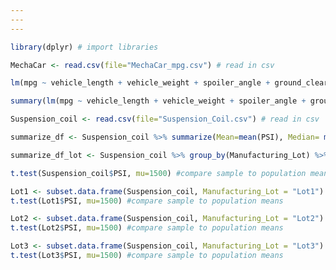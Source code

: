 ```yaml
---
---
---
```


```r
library(dplyr) # import libraries
```

```r
MechaCar <- read.csv(file="MechaCar_mpg.csv") # read in csv
```

```r
lm(mpg ~ vehicle_length + vehicle_weight + spoiler_angle + ground_clearance + AWD ,data=MechaCar) #generate multiple linear regression model
```

```r
summary(lm(mpg ~ vehicle_length + vehicle_weight + spoiler_angle + ground_clearance + AWD ,data=MechaCar)) #generate summary statistics
```

```r
Suspension_coil <- read.csv(file="Suspension_Coil.csv") # read in csv
```

```r
summarize_df <- Suspension_coil %>% summarize(Mean=mean(PSI), Median= median(PSI), Var= var(PSI), Std = sd(PSI))
```

```r
summarize_df_lot <- Suspension_coil %>% group_by(Manufacturing_Lot) %>% summarize(Mean=mean(PSI), Median= median(PSI), Var= var(PSI), Std = sd(PSI))
```

```r
t.test(Suspension_coil$PSI, mu=1500) #compare sample to population means
```

```r
Lot1 <- subset.data.frame(Suspension_coil, Manufacturing_Lot = "Lot1")
t.test(Lot1$PSI, mu=1500) #compare sample to population means
```

```r
Lot2 <- subset.data.frame(Suspension_coil, Manufacturing_Lot = "Lot2")
t.test(Lot2$PSI, mu=1500) #compare sample to population means
```

```r
Lot3 <- subset.data.frame(Suspension_coil, Manufacturing_Lot = "Lot3")
t.test(Lot3$PSI, mu=1500) #compare sample to population means
```
